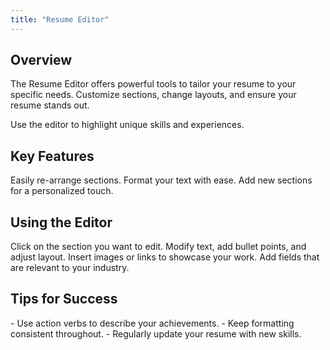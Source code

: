 ```yaml
---
title: "Resume Editor"
---
```


## Overview

The Resume Editor offers powerful tools to tailor your resume to your specific needs. Customize sections, change layouts, and ensure your resume stands out.

<Callout kind="info">
  Use the editor to highlight unique skills and experiences.
</Callout>

## Key Features

<Columns cols={3}>
  <Card title="Drag & Drop" icon="move" href="#">
    Easily re-arrange sections.
  </Card>
  <Card title="Rich Text Editing" icon="edit-3" href="#">
    Format your text with ease.
  </Card>
  <Card title="Custom Sections" icon="plus-circle" href="#">
    Add new sections for a personalized touch.
  </Card>
</Columns>

## Using the Editor

<Tabs>
  <Tab title="Basic Editing" icon="tool">
    <Steps>
      <Step title="Select Section">
        Click on the section you want to edit.
      </Step>
      <Step title="Edit Content">
        Modify text, add bullet points, and adjust layout.
      </Step>
    </Steps>
  </Tab>
  <Tab title="Advanced Options" icon="settings">
    <Steps>
      <Step title="Add Media">
        Insert images or links to showcase your work.
      </Step>
      <Step title="Custom Fields">
        Add fields that are relevant to your industry.
      </Step>
    </Steps>
  </Tab>
</Tabs>

## Tips for Success

<Expandable title="Editing Tips">
  - Use action verbs to describe your achievements.
  - Keep formatting consistent throughout.
  - Regularly update your resume with new skills.
</Expandable>